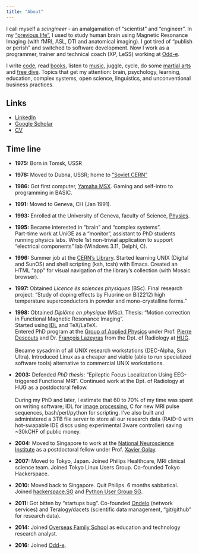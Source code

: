 ```yaml
---
title: "About"
---
```


I call myself a *scingineer* - an amalgamation of "scientist" and "engineer". In  my ["previous life"](https://www.researchgate.net/profile/Ivan-Zimine), I used to study human brain using Magnetic Resonance Imaging (with fMRI, ASL, DTI and anatomical imaging). I got tired of "publish or perish" and switched to software development. Now I work as a programmer, trainer and technical coach (XP, LeSS) working at [Odd-e](https://odd-e.com).

I write [code](https://github.com/vanzaj), read [books](https://www.librarything.com/catalog/vanzaj), listen to [music](https://open.spotify.com/user/1182446969?si=a4c839ac02704397), juggle, cycle, do some [martial arts](https://en.wikipedia.org/wiki/Baguazhang) and [free dive](https://zenfreediving.org). Topics that get my attention: brain, psychology, learning, education, complex systems, open science, linguistics, and unconventional business practices. 

## Links

- [LinkedIn](https://www.linkedin.com/in/ivanzimine/)
- [Google Scholar](https://scholar.google.com/citations?user=Xq7f6loAAAAJ)
- [CV](assets/cv_ivz.pdf)

## Time line

- **1975:** Born in Tomsk, USSR

- **1978:** Moved to Dubna, USSR; home to ["Soviet CERN"](https://www.jinr.ru/main-en/)

- **1986:** Got first computer, [Yamaha MSX](https://en.wikipedia.org/wiki/MSX). Gaming and self-intro to programming in BASIC.

- **1991:** Moved to Geneva, CH (Jan 1991).

- **1993:** Enrolled at the University of Geneva, faculty of Science, [Physics](https://www.unige.ch/sciences/physique/physics-section/section/).

- **1995:**  Became interested in "brain" and "complex systems".
<br />
Part-time work at UniGE as a "monitor", assistant to PhD students running physics labs. Wrote 1st non-trivial application to support "electrical components" lab (Windows 3.11, Delphi, C).  

- **1996:** Summer job at the [CERN's Library](https://catalogue.library.cern/). Started learning UNIX (Digital and SunOS) and shell scripting (ksh, tcsh) with Emacs. Created an HTML "app" for visual navigation of the library's collection (with Mosaic browser).

- **1997:** Obtained *Licence ès sciences physiques* (BSc). Final research project: "Study of doping effects by Fluorine on Bi(2212) high temperature superconductors in powder and mono-crystalline forms."

- **1998:** Obtained *Diplôme en physique* (MSc). Thesis: "Motion correction in Functional Magnetic Resonance Imaging".
<br />
Started using [IDL](https://en.wikipedia.org/wiki/IDL_(programming_language)) and TeX/LaTeX.
<br />
Entered PhD program at the [Group of Applied Physics](https://web.archive.org/web/20031008212325/http://www.unige.ch/gap-b/welcome.html) under Prof. [Pierre Descouts](https://scholargps.com/scholars/29557804716750/pierre-descouts) and Dr. [François Lazeyras](https://scholar.google.com/citations?user=e1sM6ccAAAAJ) from the Dpt. of Radiology at [HUG](https://www.hug.ch/en/radiology).   
<br />
Became sysadmin of all UNIX research workstations (DEC-Alpha, Sun Ultra). Introduced Linux as a cheaper and viable (able to run specialized software tools) alternative to commercial UNIX workstations.

- **2003:** Defended *PhD thesis*: "Epileptic Focus Localization Using EEG-triggered Functional MRI". Continued work at the Dpt. of Radiology at HUG as a postdoctoral fellow.  
<br />
During my PhD and later, I estimate that 60 to 70% of my time was spent on writing software; IDL for [image processing](https://github.com/vanzaj/mri_idl), C for new MRI pulse sequences, bash/perl/python for scripting. I've also built and administered a 3TB file server to store all our research data (RAID-0 with hot-swapable IDE discs using experimental 3ware controller) saving ~30kCHF of public money.

- **2004:** Moved to Singapore to work at the [National Neuroscience Institute](https://www.nni.com.sg/) as a postdoctoral fellow under Prof. [Xavier Golay](https://scholar.google.com/citations?user=TsqRcDwAAAAJ).

- **2007:** Moved to Tokyo, Japan. Joined Philips Healthcare, MRI clinical science team. Joined Tokyo Linux Users Group. Co-founded Tokyo Hackerspace.

- **2010:** Moved back to Singapore. Quit Philips. 6 months sabbatical. Joined [hackerspace.SG](https://hackerspace.sg) and [Python User Group SG](https://pugs.org.sg/).

- **2011:** Got bitten by "startups bug". Co-founded [Ondelo](https://ondelo.com/) (network services) and Teralogy/dacets (scientific data management, "git/github" for research data).

- **2014:** Joined [Overseas Family School](https://ofs.edu.sg/) as education and technology research analyst.

- **2016:** Joined [Odd-e](https://odd-e.com).

